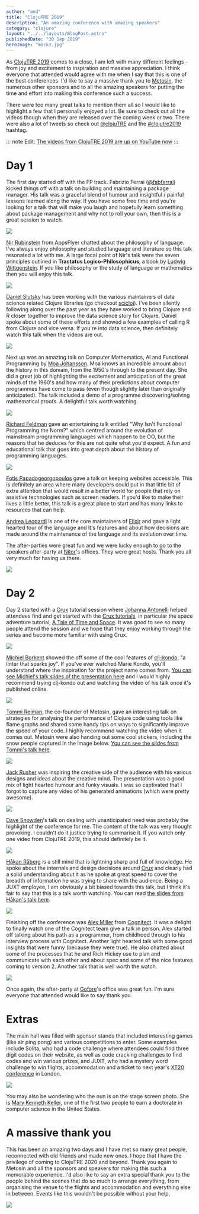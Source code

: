 ```yaml
---
author: "and"
title: "ClojuTRE 2019"
description: "An amazing conference with amazing speakers"
category: "clojure"
layout: "../../layouts/BlogPost.astro"
publishedDate: "30 Sep 2019"
heroImage: "mock3.jpg"
---
```



As [ClojuTRE 2019](https://clojutre.org/2019) comes to a close, I am
left with many different feelings - from joy and excitement to
inspiration and massive appreciation. I think everyone that attended
would agree with me when I say that this is one of the best conferences.
I'd like to say a massive thank you to
[Metosin](https://www.metosin.fi/en/), the numerous other sponsors and
to all the amazing speakers for putting the time and effort into making
this conference such a success.

There were too many great talks to mention them all so I would like to
highlight a few that I personally enjoyed a lot. Be sure to check out
all the videos though when they are released over the coming week or
two. There were also a lot of tweets so check out
[\@clojuTRE](https://twitter.com/clojuTRE) and the
[#clojutre2019](https://twitter.com/search?q=%23clojutre2019) hashtag.

::: note
Edit: [The videos from ClojuTRE 2019 are up on YouTube
now](https://www.youtube.com/playlist?list=PLetHPRQvX4a-c3KDRTxxwGRmEMutL8Apf)
:::

# Day 1

The first day started off with the FP track. Fabrizio Ferrai
([\@fabferrai](https://twitter.com/fabferrai)) kicked things off with a
talk on building and maintaining a package manager. His talk was a
graceful blend of humour and insightful / painful lessons learned along
the way. If you have some free time and you're looking for a talk that
will make you laugh and hopefully learn something about package
management and why not to roll your own, then this is a great session to
watch.


<Image src={ff} />

[Nir Rubinstein](https://twitter.com/nirrubinstein) from AppsFlyer
chatted about the philosophy of language. I've always enjoy philosophy
and studied language and literature so this talk resonated a lot with
me. A large focal point of Nir's talk were the seven principles outlined
in **Tractatus Logico-Philosophicus**, a book by [Ludwig
Wittgenstein](https://en.wikipedia.org/wiki/Ludwig_Wittgenstein). If you
like philosophy or the study of language or mathematics then you will
enjoy this talk.


<Image src={nr} />

[Daniel Slutsky](https://twitter.com/daslu_) has been working with the
various maintainers of data science related Clojure libraries (go
checkout [scicloj](https://github.com/scicloj)). I've been silently
following along over the past year as they have worked to bring Clojure
and R closer together to improve the data science story for Clojure.
Daniel spoke about some of these efforts and showed a few examples of
calling R from Clojure and vice versa. If you're into data science, then
definitely watch this talk when the videos are out.


<Image src={ds} />

Next up was an amazing talk on Computer Mathematics, AI and Functional
Programming by [Moa Johansson](https://twitter.com/BaraMoa). Moa knows
an incredible amount about the history in this domain, from the 1950's
through to the present day. She did a great job of highlighting the
excitement and anticipation of the great minds of the 1960's and how
many of their predictions about computer programmes have come to pass
(even though slightly later than originally anticipated). The talk
included a demo of a programme discovering/solving mathematical proofs.
A delightful talk worth watching.


<Image src={mj} />

[Richard Feldman](https://twitter.com/rtfeldman) gave an entertaining
talk entitled \"Why Isn't Functional Programming the Norm?\" which
centred around the evolution of mainstream programming languages which
happen to be OO, but the reasons that he deduces for this are not quite
what you'd expect. A fun and educational talk that goes into great depth
about the history of programming languages.


<Image src={rf} />

[Fotis Papadogeorgopoulos](https://twitter.com/isfotis) gave a talk on
keeping websites accessible. This is definitely an area where many
developers could put in that little bit of extra attention that would
result in a better world for people that rely on assistive technologies
such as screen readers. If you'd like to make their lives a little
better, this talk is a great place to start and has many links to
resources that can help.

[Andrea Leopardi](https://twitter.com/whatyouhide) is one of the core
maintainers of [Elixir](https://elixir-lang.org/) and gave a light
hearted tour of the language and it's features and about how decisions
are made around the maintenance of the language and its evolution over
time.

The after-parties were great fun and we were lucky enough to go to the
speakers after-party at [Nitor](https://www.nitor.com/en)\'s offices.
They were great hosts. Thank you all very much for having us there.


<Image src={bs} />

# Day 2

Day 2 started with a [Crux](https://juxt.pro/crux) tutorial session
where [Johanna Antonelli](https://twitter.com/JohannaAntone10) helped
attendees find and get started with the [Crux
tutorials](https://juxt.pro/crux/tutorial), in particular the space
adventure tutorial, [A Tale of Time and
Space](https://juxt.pro/blog/posts/crux-tutorial-setup.html). It was
good to see so many people attend the session and we hope that they
enjoy working through the series and become more familiar with using
Crux.


<Image src={cs} />

[Michiel Borkent](https://twitter.com/borkdude) showed the off some of
the cool features of [clj-kondo](https://github.com/borkdude/clj-kondo),
\"a linter that sparks joy\". If you've ever watched Marie Kondo, you'll
understand where the inspiration for the project name comes from. [You
can see Michiel's talk slides of the presentation
here](https://speakerdeck.com/borkdude/clj-kondo-a-linter-for-clojure-code-that-sparks-joy-at-clojutre-2019)
and I would highly recommend trying clj-kondo out and watching the video
of his talk once it's published online.


<Image src={mb} />

[Tommi Reiman](https://twitter.com/ikitommi), the co-founder of Metosin,
gave an interesting talk on strategies for analysing the performance of
Clojure code using tools like flame graphs and shared some handy tips on
ways to significantly improve the speed of your code. I highly recommend
watching the video when it comes out. Metosin were also handing out some
cool stickers, including the snow people captured in the image below.
[You can see the slides from Tommi's talk
here](https://www.slideshare.net/metosin/naked-performance-with-clojure).


<Image src={tr} />

[Jack Rusher](https://twitter.com/jackrusher) was inspiring the creative
side of the audience with his various designs and ideas about the
creative mind. The presentation was a good mix of light hearted humour
and funky visuals. I was so captivated that I forgot to capture any
video of his generated animations (which were pretty awesome).


<Image src={jr} />

[Dave Snowden](https://twitter.com/snowded)\'s talk on dealing with
unanticipated need was probably the highlight of the conference for me.
The content of the talk was very thought provoking. I couldn't do it
justice trying to summarise it. If you watch only one video from
ClojuTRE 2019, this should definitely be it.


<Image src={ds2} />

[Håkan Råberg](https://github.com/hraberg) is a still mind that is
lightning sharp and full of knowledge. He spoke about the internals and
design decisions around [Crux](https://juxt.pro/crux/index.html) and
clearly had a solid understanding about it as he spoke at great speed to
cover the breadth of information he was trying to share with the
audience. Being a JUXT employee, I am obviously a bit biased towards
this talk, but I think it's fair to say that this is a talk worth
watching. You can read [the slides from Håkan's talk
here](https://juxt-resources.netlify.app/pdf/hakan-raberg-the-design-and-implementation-of-a-bitemporal-dbms.pdf).


<Image src={hr} />

Finishing off the conference was [Alex
Miller](https://twitter.com/puredanger) from
[Cognitect](https://www.cognitect.com/). It was a delight to finally
watch one of the Cognitect team give a talk in person. Alex started off
talking about his path as a programmer, from childhood through to his
interview process with Cognitect. Another light hearted talk with some
good insights that were funny (because they were true). He also chatted
about some of the processes that he and Rich Hickey use to plan and
communicate with each other and about spec and some of the nice features
coming to version 2. Another talk that is well worth the watch.


<Image src={am} />

Once again, the after-party at [Gofore](https://gofore.com/en/home/)\'s
office was great fun. I'm sure everyone that attended would like to say
thank you.

# Extras

The main hall was filled with sponsor stands that included interesting
games (like air ping pong) and various competitions to enter. Some
examples include Solita, who had a code challenge where attendees could
find three digit codes on their website, as well as code cracking
challenges to find codes and win various prizes, and JUXT, who had a
mystery word challenge to win flights, accommodation and a ticket to
next year's [XT20 conference](https://xt20.tech/) in London.


<Image src={cj} />

You may also be wondering who the nun is on the stage screen photo. She
is [Mary Kenneth
Keller](https://en.wikipedia.org/wiki/Mary_Kenneth_Keller), one of the
first two people to earn a doctorate in computer science in the United
States.

# A massive thank you

This has been an amazing two days and I have met so many great people,
reconnected with old friends and made new ones. I hope that I have the
privilege of coming to ClojuTRE 2020 and beyond. Thank you again to
Metosin and all the sponsors and speakers for making this such a
memorable experience. I'd also like to say an extra special thank you to
the people behind the scenes that do so much to arrange everything, from
organising the venue to the flights and accommodation and everything
else in between. Events like this wouldn't be possible without your
help.


<Image src={sol} />